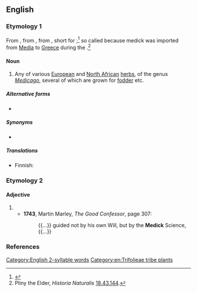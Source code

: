 ==English==

===Etymology 1===
From {{inh|en|enm|medike}}, from {{der|en|la|mēdica}}, from {{der|en|grc|μηδίκη}}, short for {{m|grc|Μηδικὴ πόα||Median grass}};<ref>{{R:OED Online}}</ref> so called because medick was imported from [[Media]] to [[Greece]] during the {{w|Greco-Persian Wars}}.<ref>Pliny the Elder, ''Historia Naturalis'' [[s:la:Naturalis Historia/Liber XVIII#XLIII|18.43.144]].</ref>

====Noun====
{{wikipedia}}
{{en-noun}}

# Any of various [[European]] and [[North African]] [[herb]]s, of the genus ''[[Medicago]]'', several of which are grown for [[fodder]] etc.

=====Alternative forms=====
* {{l|en|medic}}

=====Synonyms=====
* {{l|en|burclover}}

=====Translations=====
{{trans-top|plant of the genus ''Medicago''}}
* Finnish: {{t+|fi|mailanen}}
{{trans-mid}}
{{trans-bottom}}

===Etymology 2===


====Adjective====
{{en-adj|-}}

# {{obsolete spelling of|medic||medical|lang=en}}
#* '''1743''', Martin Marley, ''The Good Confessor'', page 307:
#*: {{...}} guided not by his own Will, but by the '''Medick''' Science, {{...}}

===References===
<references/>

[[Category:English 2-syllable words]]
[[Category:en:Trifolieae tribe plants]]